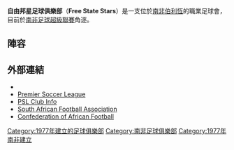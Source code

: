 {{Infobox football club
| clubname  = 自由洲明星隊
| image     = 
| fullname  = Free State Stars Footbal
| founded   = {{start date and age|df=yes|1977}}
| ground    = [[伯利恆_(自由邦)|伯利恆]][[戈布爾公園|戈布爾公園]]
| capacity  = 20,000
| chairman  = Mike Mokoena
| coach     = [[Vacant|Vacant]]
| league    = [[南非足球超級聯賽|南非足球超級聯賽]]
| season    = 2017–18
| position  = 南非超，第 6 位
| pattern_la1=|pattern_b1=_whiteVwide|pattern_ra1=|
leftarm1=FF0000|body1=FF0000|rightarm1=FF0000|shorts1=FF0000|socks1=FF0000|
pattern_la2=|pattern_b2=_blackVwide|pattern_ra2=|
leftarm2=FFFFFF|body2=FFFFFF|rightarm2=FFFFFF|shorts2=FFFFFF|socks2=FFFFF|
pattern_la3=|pattern_b3=_whiteVwide|pattern_ra3=|
leftarm3=003153|body3=003153|rightarm3=003153|shorts3=003153|socks3=003153|
}}

'''自由邦星足球俱樂部'''（'''Free State Stars'''）是一支位於[[南非|南非]][[伯利恆_(自由邦)|伯利恆]]的職業足球會，目前於[[南非足球超級聯賽|南非足球超級聯賽]]角逐。

== 陣容 ==
{{updated|2015年3月12日}}
{{Fs start}}
{{Fs player | no= 1 | nat=  BFA  | pos=GK | name= [[Daouda_Diakité|Daouda Diakité]]}}
{{Fs player | no= 2 | nat=  RSA  | pos=DF | name= Thabiso Maharala}}
{{Fs player | no= 3 | nat=  RSA  | pos=DF | name= [[Daniel_Cardoso_(footballer)|Daniel Cardoso]]}}
{{Fs player | no= 4 | nat=  RSA  | pos=MF | name= Moffat Mdhuli}}
{{Fs player | no= 5 | nat=  RSA  | pos=MF | name= Paulos Masehe |other=[[隊長|隊長]]}}
{{Fs player | no= 6 | nat=  NAM  | pos=DF | name= [[Da_Costa_Angula|Da Costa Angula]]}}
{{Fs player | no= 8 | nat=  RSA  | pos=MF | name= [[Danny_Venter|Danny Venter]]}}
{{Fs player | no= 9 | nat=  RSA  | pos=MF | name= Makhehlene Makhaula}}
{{Fs player | no=11 | nat=  NAM  | pos=MF | name= Hendrick Somaeb}}
{{Fs player | no=13 | nat=  RSA  | pos=MF | name= Samuel Mabunda}}
{{Fs player | no=14 | nat=  RSA  | pos=MF | name= Sibusiso Mthethwa}}
{{Fs player | no=15 | nat=  RSA  | pos=MF | name= Angelo Kerspuy}}
{{Fs player | no=16 | nat=  RSA  | pos=FW | name= [[Thabo_Moloi|Thabo Moloi]]}}
{{Fs player | no=17 | nat=  RSA  | pos=DF | name= Tumelo Letuka}}
{{Fs player | no=18 | nat=  BFA  | pos=DF | name= [[Robert_Sankara|Robert Sankara]]}}
{{Fs mid}}
{{Fs player | no=19 | nat=  GHA  | pos=FW | name= Abdul Basit Adams}}
{{Fs player | no=20 | nat=  RSA  | pos=MF | name= Katlego Mashego}}
{{Fs player | no=21 | nat=  RSA  | pos=FW | name= Sydney Masana}}
{{Fs player | no=22 | nat=  TOG  | pos=FW | name= [[Camaldine_Abraw|Camaldine Abraw]]}}
{{Fs player | no=23 | nat=  RSA  | pos=MF | name= Moeketsi Sekola}}
{{Fs player | no=24 | nat=  RSA  | pos=DF | name= Morena Mokoena}}
{{Fs player | no=25 | nat=  NAM  | pos=FW | name= [[Rudolph_Bester|Rudolph Bester]]}}
{{Fs player | no=27 | nat=  RSA  | pos=DF | name= Themba Shabalala}}
{{Fs player | no=28 | nat=  RSA  | pos=DF | name= Reabetswe Rakoti}}
{{Fs player | no=29 | nat=  RSA  | pos=FW | name= Mbuyiselo Thethani}}
{{Fs player | no=30 | nat=  BEL  | pos=GK | name= [[Glenn_Verbauwhede|Glenn Verbauwhede]]}}
{{Fs player | no=31 | nat=  RSA  | pos=GK | name= Johnny Mathole}}
{{Fs player | no=33 | nat=  RSA  | pos=MF | name= Bafana Kali}}
{{Fs player | no=67 | nat=  BEL  | pos=FW | name= [[Andrea_Fileccia|Andrea Fileccia]]}}
{{Fs player | no=83 | nat=  RSA  | pos=FW | name= [[Richard_Henyekane|Richard Henyekane]]}}
{{Fs end}}

== 外部連結 ==
* {{Official website|http://www.freestatestars.co.za}}
*[http://www.psl.co.za Premier Soccer League]
*[https://web.archive.org/web/20081216162622/http://www.psl.co.za/team.asp?team=fsstars PSL Club Info]
*[http://www.safa.net South African Football Association]
*[http://cafonline.com Confederation of African Football]

[[Category:1977年建立的足球俱樂部|Category:1977年建立的足球俱樂部]]
[[Category:南非足球俱樂部|Category:南非足球俱樂部]]
[[Category:1977年南非建立|Category:1977年南非建立]]